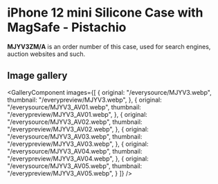 
# iPhone 12 mini Silicone Case with MagSafe - Pistachio

<Callout type='info' emoji='👉🏻'>**MJYV3ZM/A** is an order number of this case, used for search engines, auction websites and such.</Callout>

## Image gallery

<GalleryComponent
    images={[
      {
        original: "/everysource/MJYV3.webp",
        thumbnail: "/everypreview/MJYV3.webp",
      },
      {
        original: "/everysource/MJYV3_AV01.webp",
        thumbnail: "/everypreview/MJYV3_AV01.webp",
      },
      {
        original: "/everysource/MJYV3_AV02.webp",
        thumbnail: "/everypreview/MJYV3_AV02.webp",
      },
      {
        original: "/everysource/MJYV3_AV03.webp",
        thumbnail: "/everypreview/MJYV3_AV03.webp",
      },
      {
        original: "/everysource/MJYV3_AV04.webp",
        thumbnail: "/everypreview/MJYV3_AV04.webp",
      },
      {
        original: "/everysource/MJYV3_AV05.webp",
        thumbnail: "/everypreview/MJYV3_AV05.webp",
      }
    ]}
  />

